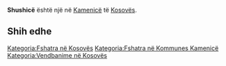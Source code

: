 {{Fshat në 
 | Emri                = Shushicë
 | EmriAlt                = 
 | NAME_SHORT_FORM=      
 | NAME_GENERIC=      
 | NAME_SORT_NAME_RO=      SHUSHICE
 | FULL_NAME_RO = Shushicë
 | FULL_NAME_ND_RO=Shushice
 | SORT_NAME_RG=SHUSHICE
 | FULL_NAME_RG=Shushicë
 | FULL_NAME_ND_RG=Shushice
 | SRP_NAME_SHORT_FORM=      
 | SRP_NAME_GENERIC=      
 | SRP_NAME_SORT_NAME_RO=      
 | SRP_FULL_NAME_RO = 
 | SRP_FULL_NAME_ND_RO=
 | SRP_SORT_NAME_RG=
 | SRP_FULL_NAME_RG=
 | SRP_FULL_NAME_ND_RG=
 | Emri (Rasa dhanore) = 
 | Figura              = 
 | Shteti              = Kosovo
 | Komuna              = Kamenicë
 | Kodi postar         = 
 | Sipërfaqja          = 

 | Popullsia           = 

 | Regj. i popullsisë  = 
 | Dend. e popullsisë  = 
 | Faqja zyrtare       = 
 <!--- Koordinatat ----> 
 | Gjerësia            = 42.793333
 | Gjatësia            = 20.576389
 | Lartësia            = 
}}
'''Shushicë''' është një [[]] në [[Kamenicë]] të [[Kosovës]].

<!-- == Gjeografia == -->
<!-- == Historia == -->
<!-- == Demografia == -->
== Shih edhe ==
{{Komuna Kamenicë}}
{{Kosovo-Administrata-Cung}}

[[Kategoria:Fshatra në Kosovës]]
[[Kategoria:Fshatra në Kommunes Kamenicë]]
[[Kategoria:Vendbanime në Kosovës]]